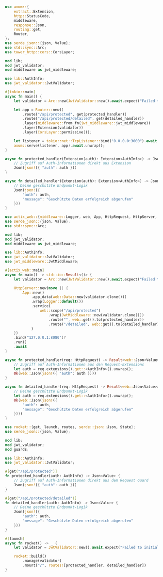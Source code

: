 
<Tabs groupId="api-framework">
  <TabItem value="axum" label="Axum">

```rust title="main.rs"
use axum::{
    extract::Extension,
    http::StatusCode,
    middleware,
    response::Json,
    routing::get,
    Router,
};
use serde_json::{json, Value};
use std::sync::Arc;
use tower_http::cors::CorsLayer;

mod lib;
mod jwt_validator;
mod middleware as jwt_middleware;

use lib::AuthInfo;
use jwt_validator::JwtValidator;

#[tokio::main]
async fn main() {
    let validator = Arc::new(JwtValidator::new().await.expect("Failed to initialize JWT validator"));

    let app = Router::new()
        .route("/api/protected", get(protected_handler))
        .route("/api/protected/detailed", get(detailed_handler))
        .layer(middleware::from_fn(jwt_middleware::jwt_middleware))
        .layer(Extension(validator))
        .layer(CorsLayer::permissive());

    let listener = tokio::net::TcpListener::bind("0.0.0.0:3000").await.unwrap();
    axum::serve(listener, app).await.unwrap();
}

async fn protected_handler(Extension(auth): Extension<AuthInfo>) -> Json<Value> {
    // Zugriff auf Auth-Informationen direkt aus Extension
    Json(json!({ "auth": auth }))
}

async fn detailed_handler(Extension(auth): Extension<AuthInfo>) -> Json<Value> {
    // Deine geschützte Endpunkt-Logik
    Json(json!({
        "auth": auth,
        "message": "Geschützte Daten erfolgreich abgerufen"
    }))
}
```

  </TabItem>
  <TabItem value="actix-web" label="Actix Web">

```rust title="main.rs"
use actix_web::{middleware::Logger, web, App, HttpRequest, HttpServer, Result};
use serde_json::{json, Value};
use std::sync::Arc;

mod lib;
mod jwt_validator;
mod middleware as jwt_middleware;

use lib::AuthInfo;
use jwt_validator::JwtValidator;
use jwt_middleware::JwtMiddleware;

#[actix_web::main]
async fn main() -> std::io::Result<()> {
    let validator = Arc::new(JwtValidator::new().await.expect("Failed to initialize JWT validator"));

    HttpServer::new(move || {
        App::new()
            .app_data(web::Data::new(validator.clone()))
            .wrap(Logger::default())
            .service(
                web::scope("/api/protected")
                    .wrap(JwtMiddleware::new(validator.clone()))
                    .route("", web::get().to(protected_handler))
                    .route("/detailed", web::get().to(detailed_handler))
            )
    })
    .bind("127.0.0.1:8080")?
    .run()
    .await
}

async fn protected_handler(req: HttpRequest) -> Result<web::Json<Value>> {
    // Zugriff auf Auth-Informationen aus den Request-Extensions
    let auth = req.extensions().get::<AuthInfo>().unwrap();
    Ok(web::Json(json!({ "auth": auth })))
}

async fn detailed_handler(req: HttpRequest) -> Result<web::Json<Value>> {
    // Deine geschützte Endpunkt-Logik
    let auth = req.extensions().get::<AuthInfo>().unwrap();
    Ok(web::Json(json!({
        "auth": auth,
        "message": "Geschützte Daten erfolgreich abgerufen"
    })))
}
```

  </TabItem>
  <TabItem value="rocket" label="Rocket">

```rust title="main.rs"
use rocket::{get, launch, routes, serde::json::Json, State};
use serde_json::{json, Value};

mod lib;
mod jwt_validator;
mod guards;

use lib::AuthInfo;
use jwt_validator::JwtValidator;

#[get("/api/protected")]
fn protected_handler(auth: AuthInfo) -> Json<Value> {
    // Zugriff auf Auth-Informationen direkt aus dem Request Guard
    Json(json!({ "auth": auth }))
}

#[get("/api/protected/detailed")]
fn detailed_handler(auth: AuthInfo) -> Json<Value> {
    // Deine geschützte Endpunkt-Logik
    Json(json!({
        "auth": auth,
        "message": "Geschützte Daten erfolgreich abgerufen"
    }))
}

#[launch]
async fn rocket() -> _ {
    let validator = JwtValidator::new().await.expect("Failed to initialize JWT validator");

    rocket::build()
        .manage(validator)
        .mount("/", routes![protected_handler, detailed_handler])
}
```

  </TabItem>
</Tabs>
